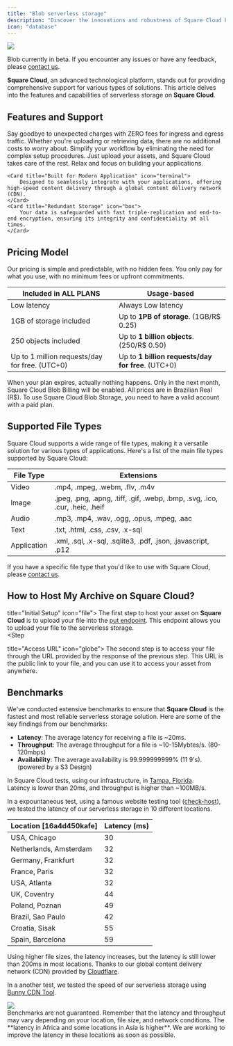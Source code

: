 ```yaml
---
title: "Blob serverless storage"
description: "Discover the innovations and robustness of Square Cloud by exploring the serverless storage capabilities."
icon: "database"
---
```


<img src="/images/services/blob.png" />

<Note>Blob currently in beta. If you encounter any issues or have any feedback, please [contact us](/contact).</Note>

**Square Cloud**, an advanced technological platform, stands out for providing comprehensive support for various types of solutions. This article delves into the features and capabilities of serverless storage on **Square Cloud**.

## Features and Support

<CardGroup cols={2}>
    <Card title="No Ingress or Egress Fees" icon="money-bill">
        Say goodbye to unexpected charges with ZERO fees for ingress and egress traffic. Whether you're uploading or retrieving data, there are no additional costs to worry about.
    </Card>
    <Card title="Zero Management Overhead" icon="server">
        Simplify your workflow by eliminating the need for complex setup procedures. Just upload your assets, and Square Cloud takes care of the rest. Relax and focus on building your applications.
    </Card>

    <Card title="Built for Modern Application" icon="terminal">
        Designed to seamlessly integrate with your applications, offering high-speed content delivery through a global content delivery network (CDN).
    </Card>
    <Card title="Redundant Storage" icon="box">
        Your data is safeguarded with fast triple-replication and end-to-end encryption, ensuring its integrity and confidentiality at all times.
    </Card>
</CardGroup>

## Pricing Model
Our pricing is simple and predictable, with no hidden fees. You only pay for what you use, with no minimum fees or upfront commitments.

| Included in ALL PLANS                            | **Usage-based**                                     |
|--------------------------------------------------|-----------------------------------------------------|
| Low latency                                      | Always Low latency                                  |
| 1GB of storage included                          | Up to **1PB of storage**. (1GB/R$ 0.25)             |
| 250 objects included                             | Up to **1 billion objects**. (250/R$ 0.50)          |
| Up to 1 million requests/day for free. (UTC+0)   | Up to **1 billion requests/day for free**. (UTC+0)  |

<Info>When your plan expires, actually nothing happens. Only in the next month, Square Cloud Blob Billing will be enabled.</Info>
<Warning>All prices are in Brazilian Real (R$). To use Square Cloud Blob Storage, you need to have a valid account with a paid plan.</Warning>

## Supported File Types
Square Cloud supports a wide range of file types, making it a versatile solution for various types of applications. Here's a list of the main file types supported by Square Cloud:

| File Type   | Extensions                                                                   |
|-------------|------------------------------------------------------------------------------|
| Video       | .mp4, .mpeg, .webm, .flv, .m4v                                               |
| Image       | .jpeg, .png, .apng, .tiff, .gif, .webp, .bmp, .svg, .ico, .cur, .heic, .heif |
| Audio       | .mp3, .mp4, .wav, .ogg, .opus, .mpeg, .aac                                   | 
| Text        | .txt, .html, .css, .csv, .x-sql                                              |
| Application | .xml, .sql, .x-sql, .sqlite3, .pdf, .json, .javascript, .p12                 |

<Note> If you have a specific file type that you'd like to use with Square Cloud, please [contact us](/contact).</Note>

## How to Host My Archive on Square Cloud?
<Steps>
  <Step 
  
  title="Initial Setup" icon="file">
    The first step to host your asset on **Square Cloud** is to upload your file into the [put endpoint](/blob-reference/endpoint/put). This endpoint allows you to upload your file to the serverless storage.    
  </Step>
  <Step 
  
  title="Access URL" icon="globe">
    The second step is to access your file through the URL provided by the response of the previous step. This URL is the public link to your file, and you can use it to access your asset from anywhere.
  </Step>
</Steps>

## Benchmarks

We've conducted extensive benchmarks to ensure that **Square Cloud** is the fastest and most reliable serverless storage solution. Here are some of the key findings from our benchmarks:

- **Latency**: The average latency for receiving a file is ~20ms.
- **Throughput**: The average throughput for a file is ~10-15Mybtes/s. (80-120mbps)
- **Availability**: The average availability is 99.999999999% (11 9's). (powered by a S3 Design)

In Square Cloud tests, using our infrastructure, in [Tampa, Florida](/platform/overview#our-secure-infrastructure).<br/>
Latency is lower than 20ms, and throughput is higher than ~100MB/s.

In a expountaneous test, using a famous website testing tool ([check-host](https://check-host.net/check-report/16a4d450kafe)), we tested the latency of our serverless storage in 10 different locations.

| Location [16a4d450kafe] | Latency (ms) |
|-------------------------|--------------|
| USA, Chicago			  | 30		     |
| Netherlands, Amsterdam  | 32	  		 |
| Germany, Frankfurt	  | 32		 	 |
| France, Paris			  | 32			 |
| USA, Atlanta			  | 32			 |
| UK, Coventry			  | 44	 		 |
| Poland, Poznan		  | 49			 |
| Brazil, Sao Paulo		  | 42			 |
| Croatia, Sisak		  | 55	 		 |
| Spain, Barcelona		  | 59			 |

Using higher file sizes, the latency increases, but the latency is still lower than 200ms in most locations. Thanks to our global content delivery network (CDN) provided by [Cloudflare](https://www.cloudflare.com/).

In a another test, we tested the speed of our serverless storage using [Bunny CDN Tool](https://bunny.net/).

<Frame>
  <img src="/images/services/blob-speed.png" style={{ borderRadius: "0.5rem" }} />
</Frame>

<br/>
<Info>Benchmarks are not guaranteed. Remember that the latency and throughput may vary depending on your location, file size, and network conditions.</Info>
<Warning>The **latency in Africa and some locations in Asia is higher**. We are working to improve the latency in these locations as soon as possible.</Warning>
